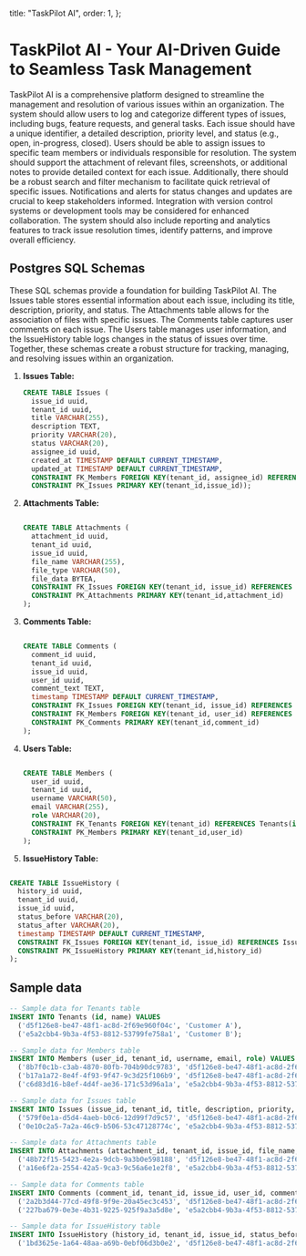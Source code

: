 
  title: "TaskPilot AI",
  order: 1,
};

# TaskPilot AI - Your AI-Driven Guide to Seamless Task Management

TaskPilot AI is a comprehensive platform designed to streamline the management and resolution of various issues within an organization. The system should allow users to log and categorize different types of issues, including bugs, feature requests, and general tasks. Each issue should have a unique identifier, a detailed description, priority level, and status (e.g., open, in-progress, closed). Users should be able to assign issues to specific team members or individuals responsible for resolution. The system should support the attachment of relevant files, screenshots, or additional notes to provide detailed context for each issue. Additionally, there should be a robust search and filter mechanism to facilitate quick retrieval of specific issues. Notifications and alerts for status changes and updates are crucial to keep stakeholders informed. Integration with version control systems or development tools may be considered for enhanced collaboration. The system should also include reporting and analytics features to track issue resolution times, identify patterns, and improve overall efficiency.

## Postgres SQL Schemas

These SQL schemas provide a foundation for building TaskPilot AI. The Issues table stores essential information about each issue, including its title, description, priority, and status. The Attachments table allows for the association of files with specific issues. The Comments table captures user comments on each issue. The Users table manages user information, and the IssueHistory table logs changes in the status of issues over time. Together, these schemas create a robust structure for tracking, managing, and resolving issues within an organization.

1. **Issues Table:**

   ```sql
   CREATE TABLE Issues (
     issue_id uuid,
     tenant_id uuid,
     title VARCHAR(255),
     description TEXT,
     priority VARCHAR(20),
     status VARCHAR(20),
     assignee_id uuid,
     created_at TIMESTAMP DEFAULT CURRENT_TIMESTAMP,
     updated_at TIMESTAMP DEFAULT CURRENT_TIMESTAMP,
     CONSTRAINT FK_Members FOREIGN KEY(tenant_id, assignee_id) REFERENCES Members(tenant_id,user_id),
     CONSTRAINT PK_Issues PRIMARY KEY(tenant_id,issue_id));

   ```

2. **Attachments Table:**

   ```sql

   CREATE TABLE Attachments (
     attachment_id uuid,
     tenant_id uuid,
     issue_id uuid,
     file_name VARCHAR(255),
     file_type VARCHAR(50),
     file_data BYTEA,
     CONSTRAINT FK_Issues FOREIGN KEY(tenant_id, issue_id) REFERENCES Issues(tenant_id,issue_id),
     CONSTRAINT PK_Attachments PRIMARY KEY(tenant_id,attachment_id)
   );

   ```

3. **Comments Table:**

   ```sql

   CREATE TABLE Comments (
     comment_id uuid,
     tenant_id uuid,
     issue_id uuid,
     user_id uuid,
     comment_text TEXT,
     timestamp TIMESTAMP DEFAULT CURRENT_TIMESTAMP,
     CONSTRAINT FK_Issues FOREIGN KEY(tenant_id, issue_id) REFERENCES Issues(tenant_id,issue_id),
     CONSTRAINT FK_Members FOREIGN KEY(tenant_id, user_id) REFERENCES Members(tenant_id,user_id),
     CONSTRAINT PK_Comments PRIMARY KEY(tenant_id,comment_id)
   );

   ```

4. **Users Table:**

   ```sql

   CREATE TABLE Members (
     user_id uuid,
     tenant_id uuid,
     username VARCHAR(50),
     email VARCHAR(255),
     role VARCHAR(20),
     CONSTRAINT FK_Tenants FOREIGN KEY(tenant_id) REFERENCES Tenants(id),
     CONSTRAINT PK_Members PRIMARY KEY(tenant_id,user_id)
   );

   ```

5. **IssueHistory Table:**

```sql

CREATE TABLE IssueHistory (
  history_id uuid,
  tenant_id uuid,
  issue_id uuid,
  status_before VARCHAR(20),
  status_after VARCHAR(20),
  timestamp TIMESTAMP DEFAULT CURRENT_TIMESTAMP,
  CONSTRAINT FK_Issues FOREIGN KEY(tenant_id, issue_id) REFERENCES Issues(tenant_id,issue_id),
  CONSTRAINT PK_IssueHistory PRIMARY KEY(tenant_id,history_id)
);

```

## Sample data

```sql
-- Sample data for Tenants table
INSERT INTO Tenants (id, name) VALUES
  ('d5f126e8-be47-48f1-ac8d-2f69e960f04c', 'Customer A'),
  ('e5a2cbb4-9b3a-4f53-8812-53799fe758a1', 'Customer B');

-- Sample data for Members table
INSERT INTO Members (user_id, tenant_id, username, email, role) VALUES
  ('8b7f0c1b-c3ab-4870-80fb-704b90dc9783', 'd5f126e8-be47-48f1-ac8d-2f69e960f04c', 'john_doe', 'john.doe@example.com', 'Admin'),
  ('b17a1a72-8e4f-4f93-9f47-9c3d25f106b9', 'd5f126e8-be47-48f1-ac8d-2f69e960f04c', 'jane_smith', 'jane.smith@example.com', 'User'),
  ('c6d83d16-b8ef-4d4f-ae36-171c53d96a1a', 'e5a2cbb4-9b3a-4f53-8812-53799fe758a1', 'bob_jones', 'bob.jones@example.com', 'Admin');

-- Sample data for Issues table
INSERT INTO Issues (issue_id, tenant_id, title, description, priority, status, assignee_id, created_at, updated_at) VALUES
  ('579f0e1a-d5d4-4aeb-b0c6-12d99f7d9c57', 'd5f126e8-be47-48f1-ac8d-2f69e960f04c', 'Bug Report', 'Application crashes on startup', 'High', 'Open', 'b17a1a72-8e4f-4f93-9f47-9c3d25f106b9', NOW(), NOW()),
  ('0e10c2a5-7a2a-46c9-b506-53c47128774c', 'e5a2cbb4-9b3a-4f53-8812-53799fe758a1', 'Feature Request', 'Add dark mode option', 'Medium', 'In Progress', 'c6d83d16-b8ef-4d4f-ae36-171c53d96a1a', NOW(), NOW());

-- Sample data for Attachments table
INSERT INTO Attachments (attachment_id, tenant_id, issue_id, file_name, file_type, file_data) VALUES
  ('48b72f15-5423-4e2a-9dcb-9a3b0e598188', 'd5f126e8-be47-48f1-ac8d-2f69e960f04c', '579f0e1a-d5d4-4aeb-b0c6-12d99f7d9c57', 'screenshot.png', 'image/png', E'\\x89504E470D0A1A0A0000000D49484452000000010000000108020000006E30F9C000000017352474200AECE1CE90000000467414D410000B18F0BFC6105000000017352474200AECE1CE90000000467414D410000B18F0BFC6105000000017352474200AECE1CE90000000467414D410000B18F0BFC6105000000017352474200AECE1CE90000000467414D410000B18F0BFC6105000000017352474200AECE1CE90000000467414D410000B18F0BFC6105000000017352474200AECE1CE90000000467414D410000B18F0BFC6105000000017352474200AECE1CE90000000467414D410000B18F0BFC61',
  ('a16e6f2a-2554-42a5-9ca3-9c56a6e1e2f8', 'e5a2cbb4-9b3a-4f53-8812-53799fe758a1', '0e10c2a5-7a2a-46c9-b506-53c47128774c', 'requirements.docx', 'application/msword', E'\\x504B03041400080808000000000099AC3C590000000000000000000000100000000000000000000000000000000A48118000000000D00000000000000000000000072656C732F776F7264732F646F63756D656E74732F677261706869635F646F63756D656E742E786D6C504B0506000000000100010039000000230000000000');

-- Sample data for Comments table
INSERT INTO Comments (comment_id, tenant_id, issue_id, user_id, comment_text, timestamp) VALUES
  ('2a2b3d44-77cd-49f8-9f9e-20a45ec3c453', 'd5f126e8-be47-48f1-ac8d-2f69e960f04c', '579f0e1a-d5d4-4aeb-b0c6-12d99f7d9c57', 'b17a1a72-8e4f-4f93-9f47-9c3d25f106b9', 'I can replicate this issue.', NOW()),
  ('227ba679-0e3e-4b31-9225-925f9a3a5d8e', 'e5a2cbb4-9b3a-4f53-8812-53799fe758a1', '0e10c2a5-7a2a-46c9-b506-53c47128774c', 'c6d83d16-b8ef-4d4f-ae36-171c53d96a1a', 'Agreed, dark mode would be great!', NOW());

-- Sample data for IssueHistory table
INSERT INTO IssueHistory (history_id, tenant_id, issue_id, status_before, status_after, timestamp) VALUES
  ('1bd3625e-1a64-48aa-a69b-0ebf06d3b0e2', 'd5f126e8-be47-48f1-ac8d-2f69e960f04c', '579f0e1a-d5d4-4aeb-b0c6-12
```
